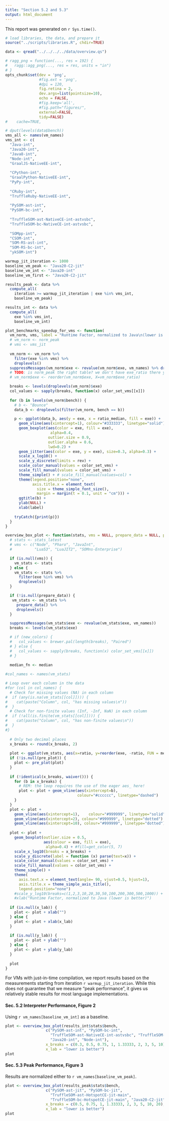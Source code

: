 ```yaml
---
title: "Section 5.2 and 5.3"
output: html_document
---
```


This report was generated on `r Sys.time()`.

```r
# load libraries, the data, and prepare it
source("../scripts/libraries.R", chdir=TRUE)

data <- qread("../../../../data/overview.qs")

# ragg_png = function(..., res = 192) {
#   ragg::agg_png(..., res = res, units = "in")
# }
opts_chunk$set(dev = 'png',
               #fig.ext = 'png',
               #dpi = 120,
               fig.retina = 2,
               dev.args=list(pointsize=10),
               echo = FALSE,
               #fig.keep='all',
               #fig.path="figures/",
               external=FALSE,
               tidy=FALSE)
#    cache=TRUE,

# dput(levels(data$bench))
vms_all <- names(vm_names)
vms_int <- c(
  "Java-int",
  "Java20-int",
  "Java8-int",
  "Node-int",
  "GraalJS-NativeEE-int",
  
  "CPython-int",
  "GraalPython-NativeEE-int", 
  "PyPy-int",
  
  "CRuby-int",
  "TruffleRuby-NativeEE-int",
 
  "PySOM-ast-int",
  "PySOM-bc-int", 
  
  "TruffleSOM-ast-NativeCE-int-astvsbc",
  "TruffleSOM-bc-NativeCE-int-astvsbc",
  
  "SOMpp-int",
  "CSOM-int",
  "SOM-RS-ast-int",
  "SOM-RS-bc-int",
  "ykSOM-int")

warmup_jit_iteration <- 1000
baseline_vm_peak <- "Java20-C2-jit"
baseline_vm_int <- "Java20-int"
baseline_vm_first <- "Java20-C2-jit"

results_peak <- data %>%
  compute_all(
    iteration >= warmup_jit_iteration | exe %in% vms_int,
    baseline_vm_peak)

results_int <- data %>%
  compute_all(
    exe %in% vms_int,
    baseline_vm_int)

plot_benchmarks_speedup_for_vms <- function(
  vm_norm, vms, label = "Runtime Factor, normalized to Java\n(lower is better)") {
  # vm_norm <- norm_peak
  # vms <- vms_jit
  
  vm_norm <- vm_norm %>%
    filter(exe %in% vms) %>%
    droplevels()
  suppressMessages(vm_norm$exe <- revalue(vm_norm$exe, vm_names) %>% droplevels())
  # TODO: is norm_peak the right table? we don't have exe_ratio there yet
  # vm_norm$exe <- reorder(vm_norm$exe, X=vm_norm$exe_ratio)

  breaks <- levels(droplevels(vm_norm)$exe)
  col_values <- sapply(breaks, function(x) color_set_vms[[x]])
  
  for (b in levels(vm_norm$bench)) {
    # b <- "Bounce"
    data_b <- droplevels(filter(vm_norm, bench == b))

    p <- ggplot(data_b, aes(y = exe, x = ratio_median, fill = exe)) +
      geom_vline(aes(xintercept=1), colour="#333333", linetype="solid") +
      geom_boxplot(aes(color = exe, fill = exe),
                    alpha=0.4,
                   outlier.size = 0.9,
                   outlier.alpha = 0.6,
                   lwd=0.2) +
      geom_jitter(aes(color = exe, y = exe), size=0.3, alpha=0.3) +
      scale_x_log10() +
      scale_y_discrete(limits = rev) +
      scale_color_manual(values = color_set_vms) +
      scale_fill_manual(values = color_set_vms) +
      theme_simple() + # scale_fill_manual(values=col) +
      theme(legend.position="none",
            axis.title.x = element_text(
              size = theme_simple_font_size(),
              margin = margin(t = 0.1, unit = "cm"))) +
      ggtitle(b) +
      ylab(NULL) +
      xlab(label) 
      
    tryCatch({print(p)})
  }
}

overview_box_plot <- function(stats, vms = NULL, prepare_data = NULL, pre_plot = NULL, new_colors = FALSE, x_breaks = waiver(), x_lab = NULL, y_lab = NULL) {
  # stats <- stats_latest
  # vms <- c("Node", "Pharo", "JavaInt", 
  #          "Lua53", "LuaJIT2", "SOMns-Enterprise")

  if (is.null(vms)) {
    vm_stats <- stats
  } else {
    vm_stats <- stats %>%
      filter(exe %in% vms) %>%
      droplevels()
  }

  if (!is.null(prepare_data)) {
   vm_stats <- vm_stats %>%
     prepare_data() %>%
     droplevels()
  }

  suppressMessages(vm_stats$exe <- revalue(vm_stats$exe, vm_names))
  breaks <- levels(vm_stats$exe)

  # if (new_colors) {
  #   col_values <- brewer.pal(length(breaks), "Paired")
  # } else {
  #   col_values <- sapply(breaks, function(x) color_set_vms[[x]])
  # }

  median_fn <- median
  
#col_names <- names(vm_stats)

# Loop over each column in the data
#for (col in col_names) {
  # Check for missing values (NA) in each column
#  if (any(is.na(vm_stats[[col]]))) {
#    cat(paste("Column", col, "has missing values\n"))
#  }
  # Check for non-finite values (Inf, -Inf, NaN) in each column
#  if (!all(is.finite(vm_stats[[col]]))) {
#    cat(paste("Column", col, "has non-finite values\n"))
#  }
#}
  
  # Only two decimal places
  x_breaks <- round(x_breaks, 2)
  
  plot <- ggplot(vm_stats, aes(x=ratio, y=reorder(exe, -ratio, FUN = median_fn)))
  if (!is.null(pre_plot)) {
    plot <- pre_plot(plot)
  }
  
  if (!identical(x_breaks, waiver())) {
    for (b in x_breaks) {
      # REM: the loop requires the use of the eager aes_ here!
      plot <- plot + geom_vline(aes(xintercept=b),
                                colour="#cccccc", linetype="dashed")
    }
  }
  plot <- plot + 
    geom_vline(aes(xintercept=1),    colour="#999999", linetype="solid") +
    geom_vline(aes(xintercept=2), colour="#999999", linetype="dotted") +
    geom_vline(aes(xintercept=10), colour="#999999", linetype="dotted")
    
  plot <- plot +
    geom_boxplot(outlier.size = 0.5,
                 aes(colour = exe, fill = exe), 
                  alpha=0.4) + #fill=get_color(5, 7)
    scale_x_log10(breaks = x_breaks) +
    scale_y_discrete(label = function (x) parse(text=x)) +
    scale_color_manual(values = color_set_vms) +
    scale_fill_manual(values = color_set_vms) +
    theme_simple() +
    theme(
      axis.text.x = element_text(angle= 90, vjust=0.5, hjust=1),
      axis.title.x = theme_simple_axis_title(),
      legend.position="none")
    #scale_y_log10(breaks=c(1,2,3,10,20,30,50,100,200,300,500,1000)) + #limit=c(0,30), breaks=seq(0,100,5), expand = c(0,0)
    #xlab("Runtime Factor, normalized to Java (lower is better)")
  
  if (is.null(x_lab)) {
    plot <- plot + xlab("")
  } else {
    plot <- plot + xlab(x_lab)
  }
  
  if (is.null(y_lab)) {
    plot <- plot + ylab("")
  } else {
    plot <- plot + ylab(y_lab)
  }
  
  plot
}

```

For VMs with just-in-time compilation, we report results based on
the measurements starting from iteration `r warmup_jit_iteration`.
While this does not guarantee that we measure "peak performance",
it gives us relatively stable results for most language implementations.


#### Sec. 5.2 Interpreter Performance, Figure 2

Using `r vm_names[baseline_vm_int]` as a baseline.

```r
plot <- overview_box_plot(results_int$stats$bench,
                  c("PySOM-ast-int", "PySOM-bc-int",
                    "TruffleSOM-ast-NativeCE-int-astvsbc", "TruffleSOM-bc-NativeCE-int-astvsbc",
                    "Java20-int", "Node-int"),
                  x_breaks = c(0.3, 0.5, 0.75, 1, 1.33333, 2, 3, 5, 10),
                  x_lab = "lower is better")
plot
```

#### Sec. 5.3 Peak Performance, Figure 3

Results are normalized either to `r vm_names[baseline_vm_peak]`.

```r
plot <- overview_box_plot(results_peak$stats$bench,
                  c("PySOM-ast-jit", "PySOM-bc-jit", 
                    "TruffleSOM-ast-HotspotCE-jit-main",
                    "TruffleSOM-bc-HotspotCE-jit-main", "Java20-C2-jit", "Node-jit"),
                  x_breaks = c(0.5, 0.75, 1, 1.33333, 2, 3, 5, 10, 20),
                  x_lab = "lower is better")
plot
```